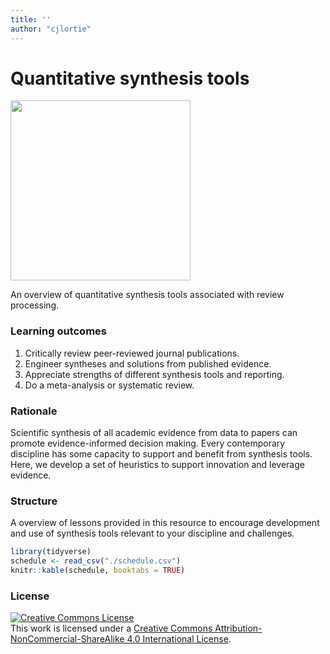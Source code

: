 ```yaml
--- 
title: ''
author: "cjlortie"
---
```


# Quantitative synthesis tools  

![](./synthesis.png){width=3in}  

An overview of quantitative synthesis tools associated with review processing.

### Learning outcomes {-} 
1. Critically review peer-reviewed journal publications.  
2. Engineer syntheses and solutions from published evidence.  
3. Appreciate strengths of different synthesis tools and reporting.    
4. Do a meta-analysis or systematic review. 


### Rationale {-} 
Scientific synthesis of all academic evidence from data to papers can promote evidence-informed decision making. Every contemporary discipline has some capacity to support and benefit from synthesis tools. Here, we develop a set of heuristics to support innovation and leverage evidence.  

### Structure {-}  
A overview of lessons provided in this resource to encourage development and use of synthesis tools relevant to your discipline and challenges.  

```r
library(tidyverse)
schedule <- read_csv("./schedule.csv")
knitr::kable(schedule, booktabs = TRUE)

```

### License {-}  

<a rel="license" href="http://creativecommons.org/licenses/by-nc-sa/4.0/"><img alt="Creative Commons License" style="border-width:0" src="https://i.creativecommons.org/l/by-nc-sa/4.0/88x31.png" /></a><br />This work is licensed under a <a rel="license" href="http://creativecommons.org/licenses/by-nc-sa/4.0/">Creative Commons Attribution-NonCommercial-ShareAlike 4.0 International License</a>.  

